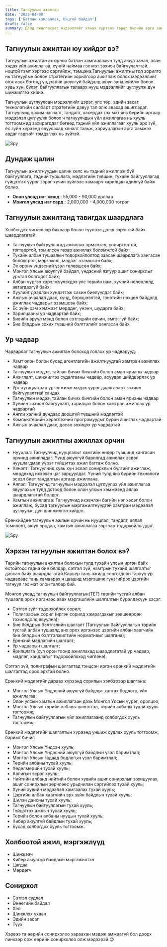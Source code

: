 ```yaml
---
title: Тагнуулын ажилтан
date: '2023-04-08'
tags: ['Батлан хамгаалах, Онцгой байдал']
draft: false
summary: Далд ажиглахаас мэдээллийг хянах хүртэлх төрөл бүрийн арга замаар иргэд, улсын аюулгүй байдлыг хамгаална.
---
```


## Тагнуулын ажилтан юу хийдэг вэ? 

Тагнуулын ажилтан эх орноо батлан хамгаалахын тулд аюул занал, алан хядах үйл ажиллагаа, хүний наймаа гэх мэт зохион байгуулалттай, ноцтой гэмт хэргээс сэргийлж, тэмцэнэ.Тагнуулын ажилтны гол зорилго нь тагнуулын болон стратегийн зорилгоор ашиглаж болох мэдээллийг олж авах бөгөөд үндэсний аюулгүй байдалд аюул заналхийлж болох хувь хүн, бүлэг, байгууллагын талаарх нууц  мэдээллийг цуглуулж дүн шинжилгээ хийнэ.

Тагнуулын цуглуулсан мэдээллийг цэрэг, улс төр, эдийн засаг, технологийн салбарт стратегийн давуу тал олж авахад ашигладаг.
Тагнуулчид цахим чагналт, тандалт, хакердах гэх мэт янз бүрийн аргаар мэдээлэл цуглуулж болох ч тагнуулчдын үйл ажиллагаа нь хууль тогтоомжид захирагддаг бөгөөд тэдний үйл ажиллагааг хууль эрх зүй, ёс зүйн хүрээнд явуулахад хяналт тавьж, хариуцлагын арга хэмжээ авдаг гэдгийг тэмдэглэх нь зүйтэй.

![Spy](https://img.freepik.com/premium-vector/set-special-agents-male-female-characters-spying-spraying-poison-door-handle-using-technics-equipment-secret-surveillance-fbi-service-spy-job-linear-people-vector-illustration_87771-14161.jpg?w=2000)

## Дундаж цалин

Тагнуулын ажилтнуудын цалин хөлс нь тэдний ажиллаж буй байгууллага, тэдний туршлага, мэдлэгийн түвшин, тухайн байгууллагад гүйцэтгэх үүрэг зэрэг хүчин зүйлээс хамаарч харилцан адилгүй байж болно.

- **Олон улсад нэг жилд** : 55,000 - 90,000 доллар
- **Монгол улсад нэг сард** : 2,000,000 - 4,000,000 төгрөг

## Тагнуулын ажилтанд тавигдах шаардлага

Холбогдох чиглэлээр баклавр болон түүнээс дээш зэрэгтэй байх шаардлагатай.
- Тагнуулын байгууллагад ажиллах эрмэлзэл, сонирхолтой, тогтвортой, томилсон газар ажиллах боломжтой байх;
- Тухайн албан тушаалын тодорхойлолтод заасан шаардлага хангасан боловсрол, мэргэжил, мэдлэг эзэмшсэн байх;
- Эх оронч үндэсний үзэл төлөвшсөн байх;
- Монгол Улсын аюулгүй байдал, үндэсний язгуур ашиг сонирхлыг урьтал болгодог байх;
- Албан үүргээ хэрэгжүүлэхдээ улс төрийн нам, хүчний нөлөөлөлд автагдахгүй байх;
- Хуулийг дээдлэн хүндэтгэж сахин биелүүлдэг байх;
- Ажлын ачаалал даах, хүнд, бэрхшээлтэй, гэнэтийн нөхцөл байдалд ажиллах чадварыг эзэмшсэн байх;
- Ёс зүйн хэм хэмжээг мөрддөг, үнэнч, шударга байх;
- Харилцааны ур чадвартай байх;
- Биеийн эрүүл мэнд болон сэтгэцийн өвчин, эмгэггүй байх;
- Бие бялдрын зохих түвшний бэлтгэлийг хангасан байх.

## Ур чадвар

Чадварлаг тагнуулын ажилтан болоход голлох ур чадварууд:

- Хамт олон болон бусад агентлагийн ажилтнуудтай хамтран ажиллах чадвар
- Тагнуулын мэдээ, тайлан бичих бичгийн болон аман ярианы чадвар
- Ажиглалт, шинжилгээ судалгааны чадвар, асуудал шийдвэрлэх ур чадвар
- Урт хугацаагаар үргэлжилж мэдэх үүрэг даалгаварт зохион байгуулалттай хандах
- Тагнуулын мэдээ, тайлан бичих бичгийн болон аман ярианы чадвар
- Хувийн зохион байгуулалт, харилцах болон хамтран ажиллах ур чадвартай
- Англи хэлний дундаас доошгүй түвшний мэдлэгтэй
- Компьютерийн хэрэглээний програмуудыг бүрэн ашиглах чадвартай
- Ажлын ачаалал даах, дасан зохицох ур чадвартай

## Тагнуулын ажилтны ажиллах орчин

- Нууцлал: Тагнуулчид нууцлалыг хамгийн өндөр түвшинд хангасан орчинд ажилладаг. Үүнд аюулгүй барилгад ажиллах эсвэл нууцлагдмал үүрэг гүйцэтгэх ажил багтаж болно.
- Хяналт: Тагнуулчид хувь хүн эсвэл сонирхлын бүлгийг ажиглаж, мөрдөхөд ихээхэн цаг зарцуулдаг. Үүний тулд янз бүрийн технологи эсвэл биет тандалтын аргаар ажиллана.
- Аялал: Тагнуулчд тагнуулын мэдээлэл цуглуулах үйл ажиллагаа явуулахын тулд дотоод болон олон улсын хэмжээнд аялах шаардлагатай болдог.
- Хамтын ажиллагаа: Тагнуулчид ихэвчлэн багийн нэг хэсэг болон ажиллаж, бусад тагнуулын мэргэжилтнүүдтэй хамтран мэдээлэл цуглуулж, дүн шинжилгээ хийдэг.

Ерөнхийдөө тагнуулын ажлын орчин нь нууцлал, тандалт, аялал томилолт, аюул эрсдэл, хамтын ажиллагаа зэргээр тодорхойлогддог.

![Spy](https://can2-prod.s3.amazonaws.com/petitions/photos/000/206/918/original/pisa-covid-surveillance-adobe-stock.jpeg)

## Хэрхэн тагнуулын ажилтан болох вэ?

Төрийн тагнуулын ажилтан болохын тулд тухайн улсын иргэн байх ёстойгоос гадна бие бялдар, сэтгэл зүй, намтрын тухайд шалгалтыг давсан байх шаардлагатай.Карьер тань ажилд сонгогдсон тэрхүү ур чадвараас тань хамаарах ч цаашид мэргэшиж гүнзгийрэх цэргийн тагнуул гэх мэт олон талбар бий. 

Монгол улсад тагнуулын байгууллагын(ТЕГ) төрийн тусгай албан тушаалд орох иргэнээс авах мэргэшлийн шалгалтын бүрэлдэхүүн хэсэг:

- Сэтгэл зүйг тодорхойлох сорил;
- Полиграфын сорил (иргэн сорилд хамрагдахыг зөвшөөрсөн тохиолдолд явуулна);
- Бие бялдрын бэлтгэлийн шалгалт (Тагнуулын байгууллагын төрийн тусгай албан тушаалд анх орох иргэнээс цэргийн албан хаагчийн бие бялдрын бэлтгэлжилтийн нормативыг шалгана);
- Ерөнхий мэдлэгийн шалгалт;
- Ур чадварын шалгалт;
- Ярилцлага (сул орон тоонд ажиллахад шаардлагатай ур чадвар, мэдлэг, хандлагыг тодорхойлоход чиглэнэ).

Сэтгэл зүй, полиграфын шалгалтад тэнцсэн иргэн ерөнхий мэдлэгийн шалгалтад орох эрхтэй болно.

Ерөнхий мэдлэгийг дараах хүрээнд сорилын хэлбэрээр шалгана:
- Монгол Улсын Үндэсний аюулгүй байдлыг хангах бодлого, үйл ажиллагаа;
- Олон улсын хамтын ажиллагаан дахь Монгол Улсын үүрэг, оролцоо;
- Монгол Улсын төрийн албаны шинэтгэл, төрийн албаны тухай хууль тогтоомж;
- Тагнуулын байгууллагын үйл ажиллагаанд холбогдох хууль тогтоомж.

Ерөнхий мэдлэгийн шалгалтын хүрээнд уншиж судлах хууль тогтоомж, баримт бичиг:

- Монгол Улсын Үндсэн хууль;
- Монгол Улсын Үндэсний аюулгүй байдлын үзэл баримтлал;
- Монгол Улсын гадаад бодлогын үзэл баримтлал;
- Төрийн албаны тухай хууль;
- Хөдөлмөрийн тухай хууль;
- Авлигын эсрэг хууль;
- Нийтийн албанд нийтийн болон хувийн ашиг сонирхлыг зохицуулах, ашиг сонирхлын зөрчлөөс урьдчилан сэргийлэх тухай хууль;
- Хүний хувийн мэдээлэл хамгаалах тухай хууль;
- Цэргийн албан хаагчийн эрх зүйн байдлын тухай хууль;
- Шилэн дансны тухай хууль;
- Тагнуулын байгууллагын тухай хууль;
- Гүйцэтгэх ажлын тухай хууль;
- Төрийн болон албаны нууцын тухай хууль;
- Кибер аюулгүй байдлын тухай хууль;
- Бусад холбогдох хууль тогтоомж.

## Холбоотой ажил, мэргэжлүүд

- Шинжээч
- Кибер аюулгүй байдлын мэргэжилтэн
- Цагдаа
- Мөрдөгч

## Сонирхол

- Сэтгэл судлал
- Өнөөгийн байдал
- Хэл 
- Шинжлэх ухаан
- Эдийн засаг
- Түүх

Хэрвээ та өөрийн сонирхолоо хараахан мэдэж амжаагүй бол доорх линкээр орж өөрийн сонирхолоо олж мэдээрэй 😊
